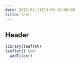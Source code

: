 ```yaml
---
date: 2017-02-11T13:06:10-08:00
title: test
---
```


## Header

```r
library(leaflet)
leaflet() %>%
  addTiles()
```


